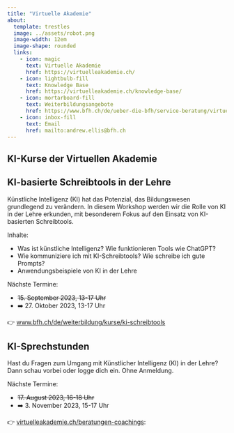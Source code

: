 ```yaml
---
title: "Virtuelle Akademie"
about:
  template: trestles
  image: ../assets/robot.png
  image-width: 12em
  image-shape: rounded
  links:
    - icon: magic
      text: Virtuelle Akademie
      href: https://virtuelleakademie.ch/
    - icon: lightbulb-fill
      text: Knowledge Base
      href: https://virtuelleakademie.ch/knowledge-base/
    - icon: mortarboard-fill
      text: Weiterbildungsangebote
      href: https://www.bfh.ch/de/ueber-die-bfh/service-beratung/virtuelle-akademie/
    - icon: inbox-fill
      text: Email
      href: mailto:andrew.ellis@bfh.ch
---
```


## KI-Kurse der Virtuellen Akademie

<!-- ### KI-basierte Schreibtools in der Lehre -->

:::{.callout-note}
## KI-basierte Schreibtools in der Lehre
Künstliche Intelligenz (KI) hat das Potenzial, das Bildungswesen grundlegend zu verändern. In diesem Workshop werden wir die Rolle von KI in der Lehre erkunden, mit besonderem Fokus auf den Einsatz von KI-basierten Schreibtools.

Inhalte:

- Was ist künstliche Intelligenz? Wie funktionieren Tools wie ChatGPT? 
- Wie kommuniziere ich mit KI-Schreibtools? Wie schreibe ich gute Prompts?  
- Anwendungsbeispiele von KI in der Lehre 

Nächste Termine:

- ~~15. September 2023, 13-17 Uhr~~
- ➡️ 27. Oktober 2023, 13-17 Uhr

👉 [www.bfh.ch/de/weiterbildung/kurse/ki-schreibtools](https://www.bfh.ch/de/weiterbildung/kurse/ki-schreibtools/)
:::

:::{.callout-note}
## KI-Sprechstunden
Hast du Fragen zum Umgang mit Künstlicher Intelligenz (KI) in der Lehre? Dann schau vorbei oder logge dich ein. Ohne Anmeldung.

Nächste Termine:

- ~~17. August 2023, 16-18 Uhr~~
- ➡️ 3. November 2023, 15-17 Uhr

👉 [virtuelleakademie.ch/beratungen-coachings](https://virtuelleakademie.ch/beratungen-coachings/):
:::

